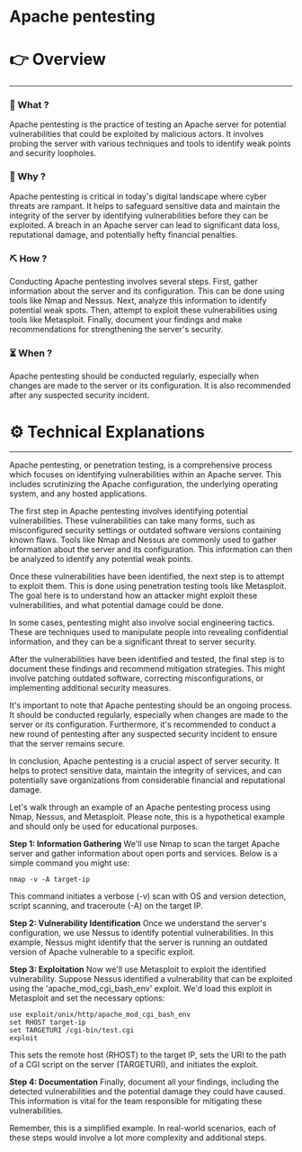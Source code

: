 # Apache pentesting


# 👉 Overview

---

### 👀 What ?

Apache pentesting is the practice of testing an Apache server for potential vulnerabilities that could be exploited by malicious actors. It involves probing the server with various techniques and tools to identify weak points and security loopholes.


### 🧐 Why ?

Apache pentesting is critical in today's digital landscape where cyber threats are rampant. It helps to safeguard sensitive data and maintain the integrity of the server by identifying vulnerabilities before they can be exploited. A breach in an Apache server can lead to significant data loss, reputational damage, and potentially hefty financial penalties.


### ⛏️ How ?

Conducting Apache pentesting involves several steps. First, gather information about the server and its configuration. This can be done using tools like Nmap and Nessus. Next, analyze this information to identify potential weak spots. Then, attempt to exploit these vulnerabilities using tools like Metasploit. Finally, document your findings and make recommendations for strengthening the server's security.


### ⏳ When ?

Apache pentesting should be conducted regularly, especially when changes are made to the server or its configuration. It is also recommended after any suspected security incident.


# ⚙️ Technical Explanations

---

Apache pentesting, or penetration testing, is a comprehensive process which focuses on identifying vulnerabilities within an Apache server. This includes scrutinizing the Apache configuration, the underlying operating system, and any hosted applications.

The first step in Apache pentesting involves identifying potential vulnerabilities. These vulnerabilities can take many forms, such as misconfigured security settings or outdated software versions containing known flaws. Tools like Nmap and Nessus are commonly used to gather information about the server and its configuration. This information can then be analyzed to identify any potential weak points.

Once these vulnerabilities have been identified, the next step is to attempt to exploit them. This is done using penetration testing tools like Metasploit. The goal here is to understand how an attacker might exploit these vulnerabilities, and what potential damage could be done.

In some cases, pentesting might also involve social engineering tactics. These are techniques used to manipulate people into revealing confidential information, and they can be a significant threat to server security.

After the vulnerabilities have been identified and tested, the final step is to document these findings and recommend mitigation strategies. This might involve patching outdated software, correcting misconfigurations, or implementing additional security measures.

It's important to note that Apache pentesting should be an ongoing process. It should be conducted regularly, especially when changes are made to the server or its configuration. Furthermore, it's recommended to conduct a new round of pentesting after any suspected security incident to ensure that the server remains secure.

In conclusion, Apache pentesting is a crucial aspect of server security. It helps to protect sensitive data, maintain the integrity of services, and can potentially save organizations from considerable financial and reputational damage.

Let's walk through an example of an Apache pentesting process using Nmap, Nessus, and Metasploit. Please note, this is a hypothetical example and should only be used for educational purposes.

**Step 1: Information Gathering**
We'll use Nmap to scan the target Apache server and gather information about open ports and services. Below is a simple command you might use:

```
nmap -v -A target-ip

```

This command initiates a verbose (-v) scan with OS and version detection, script scanning, and traceroute (-A) on the target IP.

**Step 2: Vulnerability Identification**
Once we understand the server's configuration, we use Nessus to identify potential vulnerabilities. In this example, Nessus might identify that the server is running an outdated version of Apache vulnerable to a specific exploit.

**Step 3: Exploitation**
Now we'll use Metasploit to exploit the identified vulnerability. Suppose Nessus identified a vulnerability that can be exploited using the 'apache_mod_cgi_bash_env' exploit. We'd load this exploit in Metasploit and set the necessary options:

```
use exploit/unix/http/apache_mod_cgi_bash_env
set RHOST target-ip
set TARGETURI /cgi-bin/test.cgi
exploit

```

This sets the remote host (RHOST) to the target IP, sets the URI to the path of a CGI script on the server (TARGETURI), and initiates the exploit.

**Step 4: Documentation**
Finally, document all your findings, including the detected vulnerabilities and the potential damage they could have caused. This information is vital for the team responsible for mitigating these vulnerabilities.

Remember, this is a simplified example. In real-world scenarios, each of these steps would involve a lot more complexity and additional steps.
